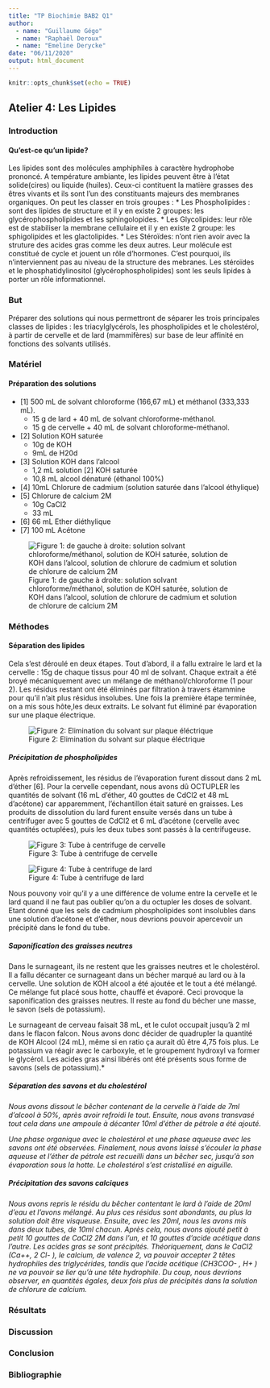 ```yaml
---
title: "TP Biochimie BAB2 Q1"
author: 
  - name: "Guillaume Gégo"
  - name: "Raphaël Deroux"
  - name: "Emeline Derycke"
date: "06/11/2020"
output: html_document
---
```


```r
knitr::opts_chunk$set(echo = TRUE)
```

## **Atelier 4:** Les Lipides

### Introduction
#### Qu’est-ce qu’un lipide?
Les lipides sont des molécules amphiphiles à caractère hydrophobe prononcé. A température ambiante, les lipides peuvent être à l'état solide(cires) ou liquide (huiles). Ceux-ci contituent la matière grasses des êtres vivants et ils sont l'un des constituants majeurs des membranes organiques. On peut les classer en trois groupes : 
* Les Phospholipides : sont des lipides de structure et il y en existe 2 groupes: les glycérophospholipides et les sphingolopides.
* Les Glycolipides: leur rôle est de stabiliser la membrane cellulaire et il y en existe 2 groupe: les sphigolipides et les glactolipides.
* Les Stéroïdes: n'ont rien avoir avec la struture des acides gras comme les deux autres. Leur molécule est constitué de cycle et jouent un rôle d'hormones. C'est pourquoi, ils n'interviennent pas au niveau de la structure des mebranes.
Les stéroïdes et le phosphatidylinositol (glycérophospholipides) sont les seuls lipides à porter un rôle informationnel.

<!---
D’un point de vue biologique :
* 20% du poids corporel.
* Réserve énergétique.
* Rôles de précurseurs (Vitamines, stéroïdes,…).
* Composante de la bicouche lipidique des cellules.
* Constituants alimentaires (Beurre, fromage,…).
--->
  
### But
Préparer des solutions qui nous permettront de séparer les trois principales classes de lipides : les triacylglycérols, les phospholipides et le cholestérol, à partir de cervelle et de lard (mammifères) sur base de leur affinité en fonctions des solvants utilisés.
  
### Matériel
  
#### Préparation des solutions
* [1] 500 mL de solvant chloroforme (166,67 mL) et méthanol (333,333 mL).
  + 15 g de lard + 40 mL de solvant chloroforme-méthanol.
  + 15 g de cervelle + 40 mL de solvant chloroforme-méthanol.
* [2] Solution KOH saturée
  + 10g de KOH
  + 9mL de H20d
* [3] Solution KOH dans l'alcool
  + 1,2 mL solution [2] KOH saturée
  + 10,8 mL alcool dénaturé (éthanol 100%)
* [4] 10mL Chlorure de cadmium (solution saturée dans l'alcool éthylique)
* [5] Chlorure de calcium 2M
  + 10g CaCl2
  + 33 mL
* [6] 66 mL Ether diéthylique
* [7] 100 mL Acétone
  
![Figure 1: de gauche à droite: solution solvant chloroforme/méthanol, solution de KOH saturée, solution de KOH dans l'alcool, solution de chlorure de cadmium et solution de chlorure de calcium 2M](../Images/Solutions-lipides.jpg)

### Méthodes
  
#### Séparation des lipides
Cela s’est déroulé en deux étapes. Tout d’abord, il a fallu extraire le lard et la cervelle : 15g de chaque tissus pour 40 ml de solvant. Chaque extrait a été broyé mécaniquement avec un mélange de méthanol/chloroforme (1 pour 2). Les résidus restant ont été éliminés par filtration à  travers étammine pour qu'il n'ait plus résidus insolubes. 
Une fois la première étape terminée, on a mis sous hôte,les deux extraits. Le solvant fut éliminé par évaporation sur une plaque électrique.

![Figure 2: Elimination du solvant sur plaque éléctrique](../Images/Plaque électrique.jpg)

##### Précipitation de phospholipides
Après refroidissement, les résidus de l'évaporation furent dissout dans 2 mL d'éther [6]. Pour la cervelle cependant, nous avons dû OCTUPLER les quantités de solvant (16 mL d'éther, 40 gouttes de CdCl2 et 48 mL d'acétone) car apparemment, l'échantillon était saturé en graisses. Les produits de dissolution du lard furent ensuite versés dans un  tube à centrifuger avec 5 gouttes de CdCl2 et 6 mL d'acétone (cervelle avec quantités octuplées), puis les deux tubes sont passés à la centrifugeuse.

![Figure 3: Tube à centrifuge de cervelle](../Images/Tube-centrifuge-cervelle.jpg)

![Figure 4: Tube à centrifuge de lard](../Images/Tube-centrifuge-lard.jpg)

Nous pouvony voir qu'il y a une différence de volume entre la cervelle et le lard quand il ne faut pas oublier qu'on a du octupler les doses de solvant.
Etant donné que les sels de cadmium phospholipides sont insolubles dans une solution d'acétone et d’éther, nous devrions pouvoir apercevoir un précipité dans le fond du tube.
  
##### Saponification des graisses neutres
Dans le surnageant, ils ne restent que les graisses neutres et le cholestérol. Il a fallu décanter ce surnageant dans un bécher marqué au lard ou à la cervelle. Une solution de KOH alcool a été ajoutée et le tout a été mélangé. 
Ce mélange fut placé sous hotte, chauffé et évaporé. Ceci provoque la saponification des graisses neutres. Il reste au fond du bécher une masse, le savon (sels de potassium).

Le surnageant de cerveau faisait 38 mL, et le culot occupait jusqu'à 2 ml dans le flacon falcon. Nous avons donc décider de quadrupler la quantité de KOH Alcool (24 mL), même si en ratio ça aurait dû être 4,75 fois plus. 
Le potassium va réagir avec le carboxyle, et le groupement hydroxyl va former le glycérol.  Les acides gras ainsi libérés ont été présents sous forme de savons (sels de potassium).*
  
##### Séparation des savons et du cholestérol
*Nous avons dissout le bêcher contenant de la cervelle à l’aide de 7ml d’alcool à 50%, après avoir refroidi le tout. Ensuite, nous avons transvasé tout cela dans une ampoule à décanter 10ml d’éther de pétrole a été ajouté.*
  
*Une phase organique avec le cholestérol et une phase aqueuse avec les savons ont été observées. Finalement, nous avons laissé s’écouler la phase aqueuse et l’éther de pétrole est recueilli dans un bêcher sec, jusqu’à son évaporation sous la hotte. Le cholestérol s’est cristallisé en aiguille.*
  
##### Précipitation des savons calciques
*Nous avons repris le résidu du bêcher contentant le lard à l’aide de 20ml d’eau et l’avons mélangé. Au plus ces résidus sont abondants, au plus la solution doit être visqueuse. Ensuite, avec les 20ml, nous les avons mis dans deux tubes, de 10ml chacun. Après cela, nous avons ajouté petit à petit 10 gouttes de CaCl2 2M dans l’un, et 10 gouttes d’acide acétique dans l’autre. Les acides gras se sont précipités. Théoriquement, dans le CaCl2 (Ca++, 2 Cl- ), le calcium, de valence 2, va pouvoir accepter 2 têtes hydrophiles des triglycérides, tandis que l’acide acétique (CH3COO- , H+ ) ne va pouvoir se lier qu’à une tête hydrophile. Du coup, nous devrions observer, en quantités égales, deux fois plus de précipités dans la solution de chlorure de calcium.*

### Résultats

  
### Discussion

  
### Conclusion


### Bibliographie


